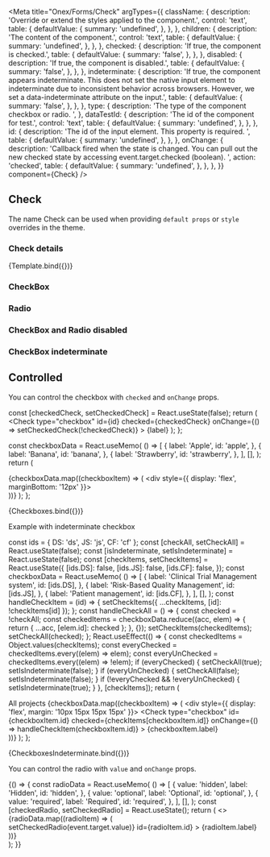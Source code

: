 
<Meta
  title="Onex/Forms/Check"
  argTypes={{
    className: {
      description: 'Override or extend the styles applied to the component.',
      control: 'text',
      table: {
        defaultValue: {
          summary: 'undefined',
        },
      },
    },
    children: {
      description: 'The content of the component.',
      control: 'text',
      table: {
        defaultValue: {
          summary: 'undefined',
        },
      },
    },
    checked: {
      description: 'If true, the component is checked.',
      table: {
        defaultValue: {
          summary: 'false',
        },
      },
    },
    disabled: {
      description: 'If true, the component is disabled.',
      table: {
        defaultValue: {
          summary: 'false',
        },
      },
    },
    indeterminate: {
      description:
        'If true, the component appears indeterminate. This does not set the native input element to indeterminate due to inconsistent behavior across browsers. However, we set a data-indeterminate attribute on the input.',
      table: {
        defaultValue: {
          summary: 'false',
        },
      },
    },
    type: {
      description: 'The type of the component checkbox or radio. ',
    },
    dataTestId: {
      description: 'The id of the component for test.',
      control: 'text',
      table: {
        defaultValue: {
          summary: 'undefined',
        },
      },
    },
    id: {
      description: 'The id of the input element. This property is required. ',
      table: {
        defaultValue: {
          summary: 'undefined',
        },
      },
    },
    onChange: {
      description:
        'Callback fired when the state is changed. You can pull out the new checked state by accessing event.target.checked (boolean). ',
      action: 'checked',
      table: {
        defaultValue: {
          summary: 'undefined',
        },
      },
    },
  }}
  component={Check}
/>


## Check

The name Check can be used when providing `default props` or `style` overrides in the theme.

### Check details

<Canvas>
  <Story
    name="Demo"
    args={{
      size: 'sm',
      type: 'checkbox',
      children: 'Label text',
      className: 'custom-badge',
      dataTestId: 'text-badge-id',
    }}
  >
    {Template.bind({})}
  </Story>
</Canvas>

<ArgsTable story="Demo" />

### CheckBox

<Canvas>
  <Story name="Checkbox" story={stories.Checkbox} />
  <Story name="CheckboxWithLabel" story={stories.CheckboxWithLabel} />
</Canvas>

### Radio

<Canvas>
  <Story name="Radio" story={stories.Radio} />
  <Story name="RadioWithLabel" story={stories.RadioWithLabel} />
</Canvas>

### CheckBox and Radio disabled

<Canvas>
  <Story name="CheckboxCheckedDisabled" story={stories.CheckboxCheckedDisabled} />
  <Story name="CheckboxDisabledWithLabel" story={stories.CheckboxDisabledWithLabel} />
  <Story name="RadioCheckedDisabled" story={stories.RadioCheckedDisabled} />
  <Story name="RadioDisabledWithLabel" story={stories.RadioDisabledWithLabel} />
</Canvas>

### CheckBox indeterminate

<Canvas>
  <Story name="CheckboxIndeterminate" story={stories.CheckboxIndeterminate} />
  <Story name="CheckboxIndeterminateDisabled" story={stories.CheckboxIndeterminateDisabled} />
</Canvas>

## Controlled

You can control the checkbox with `checked` and `onChange` props.

  const [checkedCheck, setCheckedCheck] = React.useState(false);
  return (
    <Check
      type="checkbox"
      id={id}
      checked={checkedCheck}
      onChange={() => setCheckedCheck(!checkedCheck)}
    >
      {label}
    </Check>
  );
};

  const checkboxData = React.useMemo(
    () => [
      {
        label: 'Apple',
        id: 'apple',
      },
      {
        label: 'Banana',
        id: 'banana',
      },
      {
        label: 'Strawberry',
        id: 'strawberry',
      },
    ],
    [],
  );
  return (
    <div>
      {checkboxData.map((checkboxItem) => (
        <div style={{ display: 'flex', marginBottom: '12px' }}>
          <CustomCheck id={checkboxItem.id} label={checkboxItem.label} />
        </div>
      ))}
    </div>
  );
};

<Canvas>
  <Story name="Controlled checkbox">{Checkboxes.bind({})}</Story>
</Canvas>

Example with indeterminate checkbox

  const ids = { DS: 'ds', JS: 'js', CF: 'cf' };
  const [checkAll, setCheckAll] = React.useState(false);
  const [isIndeterminate, setIsIndeterminate] = React.useState(false);
  const [checkItems, setCheckItems] = React.useState({
    [ids.DS]: false,
    [ids.JS]: false,
    [ids.CF]: false,
  });
  const checkboxData = React.useMemo(
    () => [
      {
        label: 'Clinical Trial Management system',
        id: [ids.DS],
      },
      {
        label: 'Risk-Based Quality Management',
        id: [ids.JS],
      },
      {
        label: 'Patient management',
        id: [ids.CF],
      },
    ],
    [],
  );
  const handleCheckItem = (id) => {
    setCheckItems({ ...checkItems, [id]: !checkItems[id] });
  };
  const handleCheckAll = () => {
    const checked = !checkAll;
    const checkedItems = checkboxData.reduce((acc, elem) => {
      return { ...acc, [elem.id]: checked };
    }, {});
    setCheckItems(checkedItems);
    setCheckAll(checked);
  };
  React.useEffect(() => {
    const checkedItems = Object.values(checkItems);
    const everyChecked = checkedItems.every((elem) => elem);
    const everyUnChecked = checkedItems.every((elem) => !elem);
    if (everyChecked) {
      setCheckAll(true);
      setIsIndeterminate(false);
    }
    if (everyUnChecked) {
      setCheckAll(false);
      setIsIndeterminate(false);
    }
    if (!everyChecked && !everyUnChecked) {
      setIsIndeterminate(true);
    }
  }, [checkItems]);
  return (
    <div>
      <Check
        type="checkbox"
        id="check-indeterminate"
        checked={checkAll}
        indeterminate={isIndeterminate}
        onChange={handleCheckAll}
      >
        All projects
      </Check>
      {checkboxData.map((checkboxItem) => (
        <div style={{ display: 'flex', margin: '10px 15px 15px 15px' }}>
          <Check
            type="checkbox"
            id={checkboxItem.id}
            checked={checkItems[checkboxItem.id]}
            onChange={() => handleCheckItem(checkboxItem.id)}
          >
            {checkboxItem.label}
          </Check>
        </div>
      ))}
    </div>
  );
};

<Canvas>
  <Story name="Controlled checkbox indeterminate">{CheckboxesIndeterminate.bind({})}</Story>
</Canvas>

You can control the radio with `value` and `onChange` props.

<Canvas>
  <Story name="Controlled radio">
    {() => {
      const radioData = React.useMemo(
        () => [
          {
            value: 'hidden',
            label: 'Hidden',
            id: 'hidden',
          },
          {
            value: 'optional',
            label: 'Optional',
            id: 'optional',
          },
          {
            value: 'required',
            label: 'Required',
            id: 'required',
          },
        ],
        [],
      );
      const [checkedRadio, setCheckedRadio] = React.useState();
      return (
        <>
          <div>
            {radioData.map((radioItem) => (
              <div style={{ display: 'flex', marginBottom: '12px' }}>
                <Check
                  type="radio"
                  value={radioItem.value}
                  checked={checkedRadio === radioItem.value}
                  onChange={(event) => setCheckedRadio(event.target.value)}
                  id={radioItem.id}
                >
                  {radioItem.label}
                </Check>
              </div>
            ))}
          </div>
        </>
      );
    }}
  </Story>
</Canvas>
